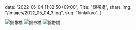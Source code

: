   date: "2022-05-04 11:02:50+09:00",
  Title: "錦帯橋",
  share_img: "/images/2022_05_04_3.jpg",
  slug: "kintaikyo",
};

![錦帯橋](/images/2022_05_04_3.jpg)
![錦帯橋](/images/2022_05_04_1.jpg)
![錦帯橋](/images/2022_05_04_2.jpg)
